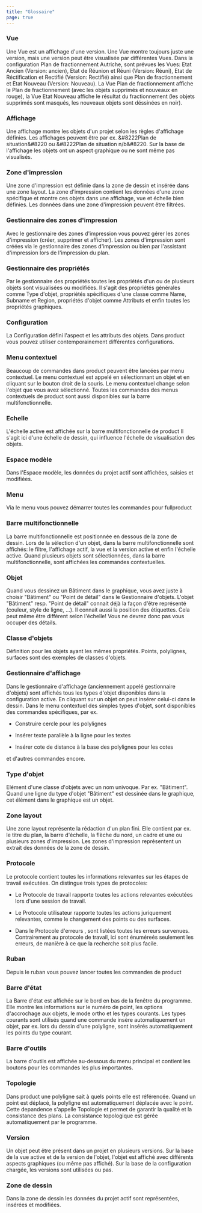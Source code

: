 ```yaml
---
title: "Glossaire"
page: true
---
```

### Vue
Une Vue est un affichage d&#39;une version. Une Vue montre toujours juste une version, mais une version peut &#234;tre visualis&#233;e par diff&#233;rentes Vues.
Dans la configuration Plan de fractionnement Autriche, sont pr&#233;vues les Vues: Etat Ancien (Version: ancien), Etat de R&#233;union et R&#233;uni (Version: R&#233;uni), Etat de R&#233;ctification et Rectifi&#233; (Version: Rectifi&#233;) ainsi que Plan de fractionnement et Etat Nouveau (Version: Nouveau).
La Vue Plan de fractionnement affiche le Plan de fractionnement (avec les objets supprim&#233;s et nouveaux en rouge), la Vue Etat Nouveau affiche le r&#233;sultat du fractionnement (les objets supprim&#233;s sont masqu&#233;s, les nouveaux objets sont d&#233;ssin&#233;es en noir).

### Affichage
Une affichage montre les objets d&#39;un projet selon les r&#232;gles d&#39;affichage d&#233;finies. Les affichages peuvent &#234;tre par ex. &#8222Plan de situation&#8220 ou &#8222Plan de situation n/b&#8220. Sur la base de l&#39;affichage les objets ont un aspect graphique ou ne sont m&#234;me pas visualis&#233;s.

<GeoMapper>

### Zone d&#39;impression
Une zone d&#39;impression est d&#233;finie dans la zone de dessin et ins&#233;r&#233;e dans une zone layout. La zone d&#39;impression contient les donn&#233;es d&#39;une zone sp&#233;cifique et montre ces objets dans une affichage, vue et &#233;chelle bien d&#233;finies. Les donn&#233;es dans une zone d&#39;impression peuvent &#234;tre filtr&#233;es.

### Gestionnaire des zones d&#39;impression
Avec le gestionnaire des zones d&#39;impression vous pouvez g&#233;rer les zones d&#39;impression (cr&#233;er, supprimer et afficher). Les zones d&#39;impression sont cr&#233;&#233;es via le gestionnaire des zones d&#39;impression ou bien par l&#39;assistant d&#39;impression lors de l&#39;impression du plan.
</GeoMapper>


### Gestionnaire des propri&#233;t&#233;s
Par le gestionnaire des propri&#233;t&#233;s toutes les propri&#233;t&#233;s d&#39;un ou de plusieurs objets sont visualis&#233;es ou modifi&#233;es. Il s&#39;agit des propri&#233;t&#233;s g&#233;n&#233;rales comme Type d&#39;objet, propri&#233;t&#233;s sp&#233;cifiques d&#39;une classe comme Name, Subname et Region, propri&#233;t&#233;s d&#39;objet comme Attributs et enfin toutes les propri&#233;t&#233;s graphiques.

### Configuration
La Configuration d&#233;fini l&#39;aspect et les attributs des objets. Dans  <Placeholder>product</Placeholder> vous pouvez utiliser contemporainement diff&#233;rentes configurations.

### Menu contextuel
Beaucoup de commandes dans  <Placeholder>product</Placeholder> peuvent &#234;tre lanc&#233;es par menu contextuel. Le menu contextuel est appel&#233; en s&#233;lectionnant un objet et en cliquant sur le bouton droit de la souris. Le menu contextuel change selon l&#39;objet que vous avez s&#233;lectionn&#233;. Toutes les commandes des menus contextuels de  <Placeholder>product</Placeholder> sont aussi disponibles sur la barre multifonctionnelle.

### Echelle
L&#39;&#233;chelle active est affich&#233;e sur la barre multifonctionnelle de  <Placeholder>product</Placeholder>  Il s&#39;agit ici d&#39;une &#233;chelle de dessin, qui influence l&#39;&#233;chelle de visualisation des objets.

<GeoDesigner>

### Espace mod&#232;le
Dans l&#39;Espace mod&#232;le, les donn&#233;es du projet actif sont affich&#233;es, saisies et modifi&#233;es.
</GeoDesigner>


<GeoMapper>

### Menu
Via le menu vous pouvez d&#233;marrer toutes les commandes pour  <Placeholder>fullproduct</Placeholder>  
</GeoMapper>


### Barre multifonctionnelle
La barre multifonctionnelle est positionn&#233;e en dessous de la zone de dessin. Lors de la s&#233;lection d&#39;un objet, dans la barre multifonctionnelle sont affich&#233;s: le filtre, l&#39;affichage actif, la vue et la version active et enfin l&#39;&#233;chelle active.
Quand plusieurs objets sont s&#233;lectionn&#233;es, dans la barre multifonctionnelle, sont affich&#233;es les commandes contextuelles.
 
### Objet
Quand vous dessinez un B&#226;timent dans le graphique, vous avez juste &#224; choisir &quot;B&#226;timent&quot; ou &quot;Point de d&#233;tail&quot; dans le Gestionnaire d&#39;objets. L&#39;objet &quot;B&#226;timent&quot; resp. &quot;Point de d&#233;tail&quot; connait d&#233;j&#224; la fa&#231;on d&#39;&#234;tre repr&#233;sent&#233; (couleur, style de ligne, ...). Il connait aussi la position des &#233;tiquettes. Cela peut m&#234;me &#234;tre diff&#233;rent selon l&#39;&#233;chelle! Vous ne devrez donc pas vous occuper des d&#233;tails.

### Classe d&#39;objets
D&#233;finition pour les objets ayant les m&#234;mes propri&#233;t&#233;s. Points, polylignes, surfaces sont des exemples de classes d&#39;objets.

### Gestionnaire d&#39;affichage
Dans le gestionnaire d&#39;affichage (anciennement appel&#233; gestionnaire d&#39;objets) sont affich&#233;s tous les types d&#39;objet disponibles dans la configuration active. En cliquant sur un objet on peut ins&#233;rer celui-ci dans le dessin.
Dans le menu contextuel des simples types d&#39;objet, sont disponibles des commandes sp&#233;cifiques, par ex. 

-  Construire cercle pour les polylignes

-  Ins&#233;rer texte parall&#232;le &#224; la ligne pour les textes

-  Ins&#233;rer cote de distance &#224; la base des polylignes pour les cotes



et d&#39;autres commandes encore.

### Type d&#39;objet
El&#233;ment d&#39;une classe d&#39;objets avec un nom univoque. Par ex. &quot;B&#226;timent&quot;. Quand une ligne du type d&#39;objet &quot;B&#226;timent&quot; est dessin&#233;e dans le graphique, cet &#233;l&#233;ment dans le graphique est un objet.

<GeoMapper>

### Zone layout
Une zone layout repr&#233;sente la r&#233;daction d&#39;un plan fini. Elle contient par ex. le titre du plan, la barre d&#39;&#233;chelle, la fl&#232;che du nord, un cadre et une ou plusieurs zones d&#39;impression. Les zones d&#39;impression repr&#233;sentent un extrait des donn&#233;es de la zone de dessin. 

</GeoMapper>


### Protocole
Le protocole contient toutes les informations relevantes sur les &#233;tapes de travail ex&#233;cut&#233;es. On distingue trois types de protocoles:

-  Le <Bold> Protocole de travail </Bold>  rapporte toutes les actions relevantes ex&#233;cut&#233;es lors d&#39;une session de travail.

-  Le <Bold> Protocole utilisateur </Bold>  rapporte toutes les actions juriquement relevantes, comme le changement des points ou des surfaces.

-  Dans le <Bold> Protocole d&#39;erreurs </Bold>  , sont list&#233;es toutes les erreurs survenues. Contrairement au protocole de travail, ici sont &#233;num&#233;re&#233;s seulement les erreurs, de mani&#232;re &#224; ce que la recherche soit plus facile.




<GeoDesigner>

### Ruban
Depuis le ruban vous pouvez lancer toutes les commandes de  <Placeholder>product</Placeholder> 
</GeoDesigner>


### Barre d&#39;&#233;tat
La Barre d&#39;&#233;tat est affich&#233;e sur le bord en bas de la fen&#234;tre du programme. Elle montre les informations sur le num&#233;ro de point, les options d&#39;accrochage aux objets, le mode ortho et les types courants.
Les types courants sont utilis&#233;s quand une commande ins&#232;re automatiquement un objet, par ex. lors du dessin d&#39;une polyligne, sont ins&#233;r&#233;s automatiquement les points du type courant.

<GeoMapper>

### Barre d&#39;outils
La barre d&#39;outils est affich&#233;e au-dessous du menu principal et contient les boutons pour les commandes les plus importantes.


### Topologie
Dans  <Placeholder>product</Placeholder> une polyligne sait &#224; quels points elle est r&#233;f&#233;renc&#233;e. Quand un point est d&#233;plac&#233;, la polyligne est automatiquement d&#233;plac&#233;e avec le point. Cette depandence s&#39;appelle Topologie et permet de garantir la qualit&#233; et la consistance des plans. La consistance topologique est g&#233;r&#233;e automatiquement par le programme.


### Version
Un objet peut &#234;tre pr&#233;sent dans un projet en plusieurs versions. Sur la base de la vue active et de la version de l&#39;objet, l&#39;objet est affich&#233; avec diff&#233;rents aspects graphiques (ou m&#234;me pas affich&#233;).
Sur la base de la configuration charg&#233;e, les versions sont utilis&#233;es ou pas.


### Zone de dessin
Dans la zone de dessin les donn&#233;es du projet actif sont repr&#233;sent&#233;es, ins&#233;r&#233;es et modifi&#233;es. 
</GeoMapper>

